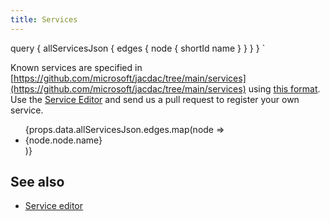 ```yaml
---
title: Services
---
```



  query {
    allServicesJson {
      edges {
        node {
          shortId
          name
        }
      }
    }
  }
`

Known services are specified in [https://github.com/microsoft/jacdac/tree/main/services](https://github.com/microsoft/jacdac/tree/main/services)
using [this format](https://github.com/microsoft/jacdac/tree/main/spectool). 
Use the [Service Editor](/tools/service-editor) and send us a pull request 
to register your own service.

<ul>
    {props.data.allServicesJson.edges.map(node => <li>
        <Link key={node.node.shortId} to={`/services/${node.node.shortId}`}>{node.node.name}</Link>
    </li>)}
</ul>

## See also

* [Service editor](/tools/service-editor)
